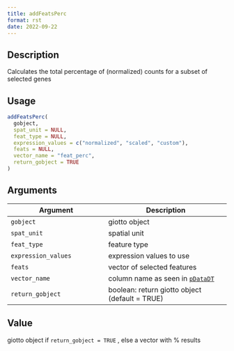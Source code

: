 ```yaml
--- 
title: addFeatsPerc 
format: rst 
date: 2022-09-22 
--- 
```


## Description

Calculates the total percentage of (normalized) counts for a subset of selected genes


## Usage

```r
addFeatsPerc(
  gobject,
  spat_unit = NULL,
  feat_type = NULL,
  expression_values = c("normalized", "scaled", "custom"),
  feats = NULL,
  vector_name = "feat_perc",
  return_gobject = TRUE
)
```


## Arguments

Argument      |Description
------------- |----------------
`gobject`     |     giotto object
`spat_unit`     |     spatial unit
`feat_type`     |     feature type
`expression_values`     |     expression values to use
`feats`     |     vector of selected features
`vector_name`     |     column name as seen in [`pDataDT`](#pdatadt)
`return_gobject`     |     boolean: return giotto object (default = TRUE)


## Value

giotto object if `return_gobject = TRUE` , else a vector with % results


